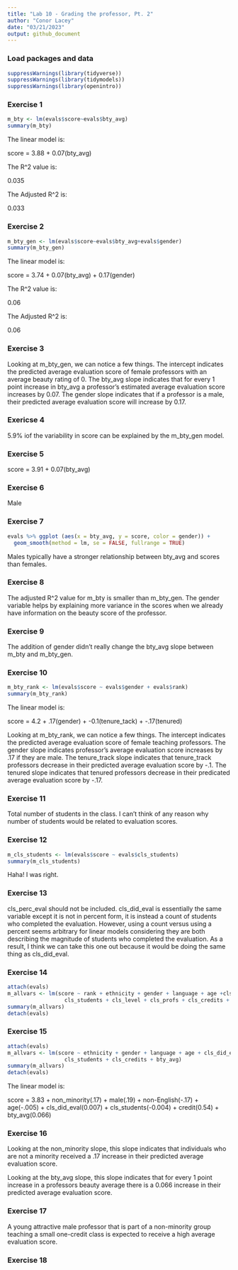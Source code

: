 ```yaml
---
title: "Lab 10 - Grading the professor, Pt. 2"
author: "Conor Lacey"
date: "03/21/2023"
output: github_document
---
```


### Load packages and data

```r
suppressWarnings(library(tidyverse))
suppressWarnings(library(tidymodels))
suppressWarnings(library(openintro))
```

### Exercise 1

```r
m_bty <- lm(evals$score~evals$bty_avg)
summary(m_bty)
```

The linear model is: 

score = 3.88 + 0.07(bty_avg)

The R^2 value is: 

0.035

The Adjusted R^2 is: 

0.033

### Exercise 2

```r
m_bty_gen <- lm(evals$score~evals$bty_avg+evals$gender)
summary(m_bty_gen)
```

The linear model is: 

score = 3.74 + 0.07(bty_avg) + 0.17(gender)

The R^2 value is: 

0.06

The Adjusted R^2 is: 

0.06

### Exercise 3

Looking at m_bty_gen, we can notice a few things. The intercept indicates the predicted average evaluation score of female professors with an average beauty rating of 0. The bty_avg slope indicates that for every 1 point increase in bty_avg a professor's estimated average evaluation score increases by 0.07. The gender slope indicates that if a professor is a male, their predicted average evaluation score will increase by 0.17. 


### Exericse 4

5.9% iof the variability in score can be explained by the m_bty_gen model.

### Exercise 5

score = 3.91 + 0.07(bty_avg)

### Exercise 6

Male

### Exercise 7

```r
evals %>% ggplot (aes(x = bty_avg, y = score, color = gender)) + 
  geom_smooth(method = lm, se = FALSE, fullrange = TRUE)
```


Males typically have a stronger relationship between bty_avg and scores than females.

### Exercise 8 

The adjusted R^2 value for m_bty is smaller than m_bty_gen. The gender variable helps by explaining more variance in the scores when we already have information on the beauty score of the professor. 

### Exercise 9

The addition of gender didn't really change the bty_avg slope between m_bty and m_bty_gen.

### Exercise 10

```r
m_bty_rank <- lm(evals$score ~ evals$gender + evals$rank)
summary(m_bty_rank)
```

The linear model is: 

score = 4.2 + .17(gender) + -0.1(tenure_tack) + -.17(tenured)

Looking at m_bty_rank, we can notice a few things. The intercept indicates the predicted average evaluation score of female teaching professors. The gender slope indicates professor's average evaluation score increases by .17 if they are male. The tenure_track slope indicates that tenure_track professors decrease in their predicted average evaluation score by -.1. The tenured slope indicates that tenured professors decrease in their predicated average evaluation score by -.17.

### Exercise 11

Total number of students in the class. I can't think of any reason why number of students would be related to evaluation scores.

### Exercise 12

```r
m_cls_students <- lm(evals$score ~ evals$cls_students)
summary(m_cls_students)
```

Haha! I was right. 

### Exercise 13 

cls_perc_eval should not be included. cls_did_eval is essentially the same variable except it is not in percent form, it is instead a count of students who completed the evaluation. However, using a count versus using a percent seems arbitrary for linear models considering they are both describing the magnitude of students who completed the evaluation. As a result, I think we can take this one out because it would be doing the same thing as cls_did_eval.

### Exercise 14

```r
attach(evals)
m_allvars <- lm(score ~ rank + ethnicity + gender + language + age +cls_did_eval +
                  cls_students + cls_level + cls_profs + cls_credits + bty_avg) 
summary(m_allvars)
detach(evals)
```

### Exercise 15 

```r
attach(evals)
m_allvars <- lm(score ~ ethnicity + gender + language + age + cls_did_eval +
                  cls_students + cls_credits + bty_avg) 
summary(m_allvars)
detach(evals)
```

The linear model is: 

score = 3.83 + non_minority(.17) + male(.19) + non-English(-.17) + age(-.005) + cls_did_eval(0.007) + cls_students(-0.004) + credit(0.54) + bty_avg(0.066)

### Exercise 16 

Looking at the non_minority slope, this slope indicates that individuals who are not a minority received a .17 increase in their predicted average evaluation score. 

Looking at the bty_avg slope, this slope indicates that for every 1 point increase in a professors beauty average there is a 0.066 increase in their predicted average evaluation score.

### Exercise 17 

A young attractive male professor that is part of a non-minority group teaching a small one-credit class is expected to receive a high average evaluation score. 

### Exercise 18